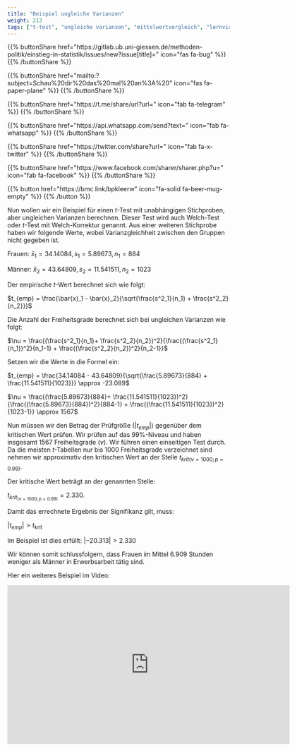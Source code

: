 ```yaml
---
title: "Beispiel ungleiche Varianzen"
weight: 213
tags: ["t-test", "ungleiche varianzen", "mittelwertvergleich", "lernvideo"]
---
```


{{% buttonShare href=\"https\:\/\/gitlab.ub.uni-giessen.de\/methoden-politik\/einstieg-in-statistik\/issues\/new?issue[title]=\" icon=\"fas fa-bug\" %}} {{% /buttonShare %}} 

{{% buttonShare href=\"mailto\:?subject=Schau\%20dir\%20das\%20mal\%20an\%3A\%20\" icon=\"fas fa-paper-plane\" %}} {{% /buttonShare %}}

{{% buttonShare href=\"https\:\/\/t.me\/share\/url?url=\" icon=\"fab fa-telegram\" %}} {{% /buttonShare %}}

{{% buttonShare href=\"https\:\/\/api.whatsapp.com\/send?text=\" icon=\"fab fa-whatsapp\" %}} {{% /buttonShare %}}

{{% buttonShare href=\"https\:\/\/twitter.com\/share?url=\" icon=\"fab fa-x-twitter\" %}} {{% /buttonShare %}}

{{% buttonShare href=\"https\:\/\/www.facebook.com\/sharer\/sharer.php?u=\" icon=\"fab fa-facebook\" %}} {{% /buttonShare %}}

{{% button href=\"https\:\/\/bmc.link\/bpkleerw\" icon=\"fa-solid fa-beer-mug-empty\" %}} {{% /button %}}

Nun wollen wir ein Beispiel für einen $t$-Test mit unabhängigen Stichproben, aber ungleichen Varianzen berechnen. Dieser Test wird auch Welch-Test oder $t$-Test mit Welch-Korrektur genannt.
Aus einer weiteren Stichprobe haben wir folgende Werte, wobei Varianzgleichheit zwischen den Gruppen nicht gegeben ist.

Frauen: $\bar{x}_1 = 34.14084, s_1 = 5.89673, n_1 = 884$

Männer: $\bar{x}_2 = 43.64809, s_2 = 11.541511, n_2 = 1023$

Der empirische $t$-Wert berechnet sich wie folgt:

$t_{emp} = \frac{\bar{x}_1 - \bar{x}_2}{\sqrt{\frac{s^2_1}{n_1} + \frac{s^2_2}{n_2}}}$

Die Anzahl der Freiheitsgrade berechnet sich bei ungleichen Varianzen wie folgt:

$\nu = \frac{(\frac{s^2_1}{n_1}+ \frac{s^2_2}{n_2})^2}{\frac{(\frac{s^2_1}{n_1})^2}{n_1-1} + \frac{(\frac{s^2_2}{n_2})^2}{n_2-1}}$

Setzen wir die Werte in die Formel ein:

$t_{emp} = \frac{34.14084 - 43.64809}{\sqrt{\frac{5.89673}{884} + \frac{11.541511}{1023}}} \approx -23.089$

$\nu = \frac{(\frac{5.89673}{884}+ \frac{11.541511}{1023})^2}{\frac{(\frac{5.89673}{884})^2}{884-1} + \frac{(\frac{11.541511}{1023})^2}{1023-1}} \approx 1567$

Nun müssen wir den Betrag der Prüfgröße ($|t_{emp}|$) gegenüber dem kritischen Wert prüfen. Wir prüfen auf das $99\%$-Niveau und haben insgesamt $1567$ Freiheitsgrade ($\nu$). Wir führen einen einseitigen Test durch. Da die meisten $t$-Tabellen nur bis $1000$ Freiheitsgrade verzeichnet sind nehmen wir approximativ den kritischen Wert an der Stelle $t_{krit(\nu=1000; p =0.99)}$.

Der kritische Wert beträgt an der genannten Stelle:

$t_{krit_{(\nu=1000; p=0.99)}} = 2.330$.

Damit das errechnete Ergebnis der Signifikanz gilt, muss:

$|t_{emp} | > t_{krit}$

Im Beispiel ist dies erfüllt: $|-20.313| > 2.330$

Wir können somit schlussfolgern, dass Frauen im Mittel $6.909$ Stunden weniger als Männer in Erwerbsarbeit tätig sind.

Hier ein weiteres Beispiel im Video:

<center>
<iframe src="https://flash.uni-giessen.de/vod/21433bcbe1c504bebde7f564e9483fd4.mp4" width="640" height="360" frameborder="0" allow="autoplay; fullscreen; picture-in-picture" allowfullscreen referrerpolicy="noreferrer"></iframe>
</center>
